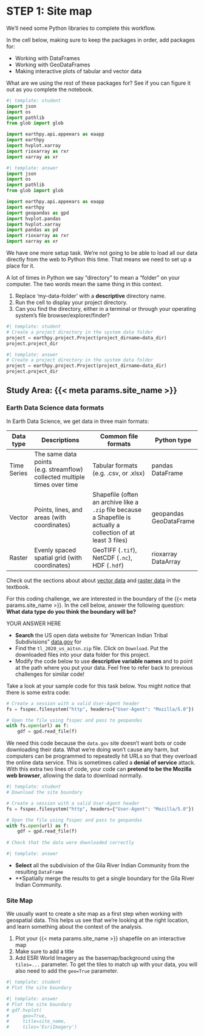 # STEP 1: Site map

We'll need some Python libraries to complete this workflow.

::: {.callout-task title="Import necessary libraries"}
In the cell below, making sure to keep the packages in order, add packages for:

  - Working with DataFrames
  - Working with GeoDataFrames
  - Making interactive plots of tabular and vector data

:::

::: {.callout-respond}
What are we using the rest of these packages for? See if you can figure it out as you complete the notebook.
:::

```python
#| template: student
import json
import os
import pathlib
from glob import glob

import earthpy.api.appeears as eaapp
import earthpy
import hvplot.xarray
import rioxarray as rxr
import xarray as xr
```

::: {.content-visible when-format="html"}
```python
#| template: answer
import json
import os
import pathlib
from glob import glob

import earthpy.api.appeears as eaapp
import earthpy
import geopandas as gpd
import hvplot.pandas
import hvplot.xarray
import pandas as pd
import rioxarray as rxr
import xarray as xr
```
:::

We have one more setup task. We're not going to be able to load all our data directly from the web to Python this time. That means we need to set up a place for it.

::: {.callout-caution title="GOTCHA ALERT!" icon="false"}
A lot of times in Python we say "directory" to mean a "folder" on your computer. The two words mean the same thing in this context.
:::

::: {.callout-task}

1. Replace 'my-data-folder' with a **descriptive** directory name.
2. Run the cell to display your project directory. 
3. Can you find the directory, either in a terminal or through your operating system's file browser/explorer/finder?

:::

```python
#| template: student
# Create a project directory in the system data folder
project = earthpy.project.Project(project_dirname=data_dir)
project.project_dir
```

::: {.content-visible when-format="html"}
```python
#| template: answer
# Create a project directory in the system data folder
project = earthpy.project.Project(project_dirname=data_dir)
project.project_dir
```
:::

## Study Area: {{< meta params.site_name >}}

### Earth Data Science data formats

In Earth Data Science, we get data in three main formats:

| Data type   | Descriptions                                                              | Common file formats                                                                                              | Python type            |
|-------------|---------------------------------------------------------------------------|------------------------------------------------------------------------------------------------------------------|------------------------|
| Time Series | The same data points (e.g. streamflow) collected multiple times over time | Tabular formats (e.g. .csv, or .xlsx)                                                                            | pandas DataFrame       |
| Vector      | Points, lines, and areas (with coordinates)                               | Shapefile (often an archive like a `.zip` file because a Shapefile is actually a collection of at least 3 files) | geopandas GeoDataFrame |
| Raster      | Evenly spaced spatial grid (with coordinates)                             | GeoTIFF (`.tif`), NetCDF (`.nc`), HDF (`.hdf`)                                                                   | rioxarray DataArray    |

::: {.callout-read}
Check out the sections about about [vector data](https://www.earthdatascience.org/courses/use-data-open-source-python/intro-vector-data-python/spatial-data-vector-shapefiles/) and [raster data](https://www.earthdatascience.org/courses/intro-to-earth-data-science/file-formats/use-spatial-data/use-raster-data/) in the textbook.
:::

::: {.callout-respond}
For this coding challenge, we are interested in the boundary of the {{< meta params.site_name >}}. In the cell below, answer the following question: **What data type do you think the boundary will be?**
:::

::: {.content-visible when-format="ipynb"}
:::: {.cell .markdown}
YOUR ANSWER HERE
::::
:::

::: {.callout-task}

  - **Search** the US open data website for "American Indian Tribal Subdivisions" [data.gov](https://catalog.data.gov/) for 
  - Find the `tl_2020_us_aitsn.zip` file. Click on `Download`. Put the downloaded files into your data folder for this project.
  - Modify the code below to use **descriptive variable names** and to point at the path where you put your data. Feel free to refer back to previous challenges for similar code!

:::

::: {.callout-info}
Take a look at your sample code for this task below. You might notice that there is some extra code:

```python
# Create a session with a valid User-Agent header
fs = fsspec.filesystem("http", headers={"User-Agent": "Mozilla/5.0"})

# Open the file using fsspec and pass to geopandas
with fs.open(url) as f:
    gdf = gpd.read_file(f)
```

We need this code because the `data.gov` site doesn't want bots or code downloading their data. What we're doing won't cause any harm, but computers can be programmed to repeatedly hit URLs so that they overload the online data service. This is sometimes called a **denial of service** attack. With this extra two lines of code, your code can **pretend to be the Mozilla web browser**, allowing the data to download normally.
:::

```python
#| template: student
# Download the site boundary

# Create a session with a valid User-Agent header
fs = fsspec.filesystem("http", headers={"User-Agent": "Mozilla/5.0"})

# Open the file using fsspec and pass to geopandas
with fs.open(url) as f:
    gdf = gpd.read_file(f)
    
# Check that the data were downloaded correctly
```

::: {.content-visible when-format="html"}
```python
#| template: answer
```
:::


::: {.callout-task}

  - **Select** all the subdivision of the Gila River Indian Community from the resulting `DataFrame`
  - **Spatially merge the results to get a single boundary for the Gila River Indian Community.

:::


### Site Map

We usually want to create a site map as a first step when working with geospatial data. This helps us see that we're looking at the right location, and learn something about the context of the analysis.

::: {.callout-task}

  1. Plot your {{< meta params.site_name >}} shapefile on an interactive map
  2. Make sure to add a title
  3. Add ESRI World Imagery as the basemap/background using the `tiles=...` parameter. To get the tiles to match up with your data, you will also need to add the `geo=True` parameter.

:::

```python
#| template: student
# Plot the site boundary
```

::: {.content-visible when-format="html"}
```python
#| template: answer
# Plot the site boundary
# gdf.hvplot(
#     geo=True,
#     title=site_name,
#     tiles='EsriImagery')
```
:::

